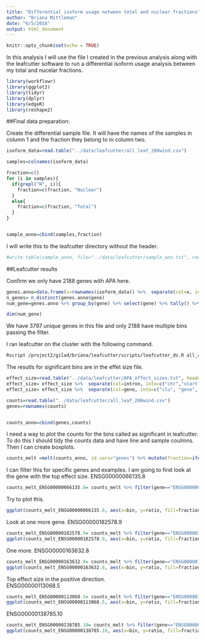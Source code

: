 ```yaml
---
title: "Differential isoform usage netween total and nuclear fractions"
author: "Briana Mittleman"
date: "6/5/2018"
output: html_document
---
```


```r
knitr::opts_chunk$set(echo = TRUE)
```

In this analysis I will use the file I created in the previous analysis along with the leafcutter software to run a differential isoform usage analysis between my total and nucelar fractions.  

```r
library(workflowr)
library(ggplot2)
library(tidyr)
library(dplyr)
library(edgeR)
library(reshape2)
```
##Final data preparation:  

Create the differential sample file. It will have the names of the samples in column 1 and the fraction they belong to in column two.  


```r
isoform_data=read.table("../data/leafcutter/all_leaf_200wind.csv")

samples=colnames(isoform_data)

fraction=c()
for (i in samples){
  if(grepl("N", i)){
    fraction=c(fraction, "Nuclear")
  }
  else{
    fraction=c(fraction, "Total")
  }
}


sample_anno=cbind(samples,fraction)
```

I will write this to the leafcutter directory without the header.   

```r
#write.table(sample_anno, file="../data/leafcutter/sample_ano.txt", row.names = FALSE, quote = FALSE, sep=" ", col.names = F)
```

##Leafcutter results  


Confirm we only have 2188 genes with APA here.  

```r
genes.anno=data.frame(x=rownames(isoform_data)) %>%  separate(col=x, into=c("chr","bin","gene"), sep=":")
n_genes= n_distinct(genes.anno$gene) 
num_gene=genes.anno %>% group_by(gene) %>% select(gene) %>% tally() %>% filter(n>1)

dim(num_gene)
```

We have 3797 unique genes in this file and only 2188 have multiple bins passing the filter.  

I ran leafcutter on the cluster with the following command.  
```bash
Rscript /project2/gilad/briana/leafcutter/scripts/leafcutter_ds.R all_apa_perind.csv.gz sample_ano.txt -o APA
```

The resutls for significant bins are in the effet size file.  

```r
effect_size=read.table("../data/leafcutter/APA_effect_sizes.txt", header=T)
effect_size= effect_size %>%  separate(col=intron, into=c("chr","start","end", "gene"), sep=":")
effect_size= effect_size %>%  separate(col=gene, into=c("clu", "gene", "strand"), sep="_")
```
```r
counts=read.table("../data/leafcutter/all_leaf_200wind.csv")
genes=rownames(counts)


counts_anno=cbind(genes,counts) 

```

I need a way to plot the counts for the bins called as significant in leafcutter. To do this I should tidy the counts data and have line and sample coulmns. Then I can create boxplots.  


```r
counts_melt =melt(counts_anno, id.vars="genes") %>% mutate(fraction=ifelse(grepl("T", variable), "total", "nuclear")) %>% mutate(line=substr(variable,3,7)) %>% separate(col=genes, into=c("chr","bin", "gene"), sep=":")
```

I can filter this for specific genes and examples. I am going to first look at the gene with the top effect size.  ENSG00000066135.8

```r
counts_melt_ENSG00000066135.8= counts_melt %>% filter(gene=="ENSG00000066135.8") %>% arrange(bin) %>% group_by(variable) %>% mutate(sum=sum(value)) %>% ungroup(variable) %>%  mutate(ratio=value/sum)
```

Try to plot this.  

```r
ggplot(counts_melt_ENSG00000066135.8, aes(x=bin, y=ratio, fill=fraction)) + geom_boxplot(width=.5) + labs(title="Used polyA sites in KDM4A by fraction", y="Read ratio")+ geom_jitter(aes(col=fraction), width=.5) 
```
Look at one more gene.  ENSG00000182578.9

```r
counts_melt_ENSG00000182578.9= counts_melt %>% filter(gene=="ENSG00000182578.9") %>% arrange(bin)  %>% group_by(variable) %>% mutate(sum=sum(value)) %>% ungroup(variable) %>%  mutate(ratio=value/sum)
ggplot(counts_melt_ENSG00000182578.9, aes(x=bin, y=ratio, fill=fraction)) + geom_boxplot(width=.5) + geom_jitter(aes(col=fraction),width=.5) +labs(title="Used polyA sites in CSF1R by fraction", y="Read ratio") 
```
One more. ENSG00000163632.8

```r
counts_melt_ENSG00000163632.8= counts_melt %>% filter(gene=="ENSG00000163632.8") %>% arrange(bin)  %>% group_by(variable) %>% mutate(sum=sum(value)) %>% ungroup(variable) %>%  mutate(ratio=value/sum)
ggplot(counts_melt_ENSG00000163632.8, aes(x=bin, y=ratio, fill=fraction)) + geom_boxplot(width=.5) + labs(title="Used polyA sites in C3orf49 by fraction", y="Read ratio")+ geom_jitter(aes(col=fraction), width=.5) 
```

Top effect size in the positive direction.  
ENSG00000113068.5


```r
counts_melt_ENSG00000113068.5= counts_melt %>% filter(gene=="ENSG00000113068.5") %>% arrange(bin)  %>% group_by(variable) %>% mutate(sum=sum(value)) %>% ungroup(variable) %>%  mutate(ratio=value/sum)
ggplot(counts_melt_ENSG00000113068.5, aes(x=bin, y=ratio, fill=fraction)) + geom_boxplot(width=.5) + labs(title="Used polyA sites in ENSG00000113068.5 by fraction", y="Read ratio")+ geom_jitter(aes(col=fraction), width=.5) 
```


ENSG00000138785.10


```r
counts_melt_ENSG00000138785.10= counts_melt %>% filter(gene=="ENSG00000138785.10") %>% arrange(bin)  %>% group_by(variable) %>% mutate(sum=sum(value)) %>% ungroup(variable) %>%  mutate(ratio=value/sum)
ggplot(counts_melt_ENSG00000138785.10, aes(x=bin, y=ratio, fill=fraction)) + geom_boxplot(width=.5) + labs(title="Used polyA sites in ENSG00000138785.10 by fraction", y="Read ratio")+ geom_jitter(aes(col=fraction), width=.5) 
```
